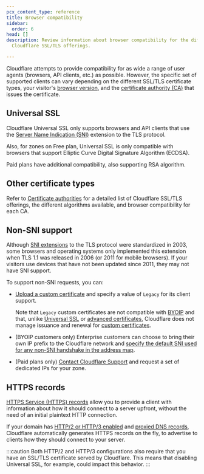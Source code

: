 ```yaml
---
pcx_content_type: reference
title: Browser compatibility
sidebar:
  order: 6
head: []
description: Review information about browser compatibility for the different
  Cloudflare SSL/TLS offerings.

---
```


Cloudflare attempts to provide compatibility for as wide a range of user agents (browsers, API clients, etc.) as possible. However, the specific set of supported clients can vary depending on the different SSL/TLS certificate types, your visitor's [browser version](#non-sni-support), and the [certificate authority (CA)](/ssl/reference/certificate-authorities/) that issues the certificate.

## Universal SSL

Cloudflare Universal SSL only supports browsers and API clients that use the [Server Name Indication (SNI)](https://www.cloudflare.com/learning/ssl/what-is-sni/) extension to the TLS protocol.

Also, for zones on Free plan, Universal SSL is only compatible with browsers that support Elliptic Curve Digital Signature Algorithm (ECDSA).

Paid plans have additional compatibility, also supporting RSA algorithm.

## Other certificate types

Refer to [Certificate authorities](/ssl/reference/certificate-authorities/) for a detailed list of Cloudflare SSL/TLS offerings, the different algorithms available, and browser compatibility for each CA.

## Non-SNI support

Although [SNI extensions](https://www.cloudflare.com/learning/ssl/what-is-sni/) to the TLS protocol were standardized in 2003, some browsers and operating systems only implemented this extension when TLS 1.1 was released in 2006 (or 2011 for mobile browsers). If your visitors use devices that have not been updated since 2011, they may not have SNI support.

To support non-SNI requests, you can:

* [Upload a custom certificate](/ssl/edge-certificates/custom-certificates/uploading/#upload-a-custom-certificate) and specify a value of `Legacy` for its client support.

  Note that `Legacy` custom certificates are not compatible with [BYOIP](/byoip/) and that, unlike [Universal SSL](/ssl/edge-certificates/universal-ssl/) or [advanced certificates](/ssl/edge-certificates/advanced-certificate-manager/), Cloudflare does not manage issuance and renewal for [custom certificates](/ssl/edge-certificates/custom-certificates/).

* (BYOIP customers only) Enterprise customers can choose to bring their own IP prefix to the Cloudflare network and [specify the default SNI used for any non-SNI handshake in the address map](/byoip/address-maps/setup/#non-sni-support).

* (Paid plans only) [Contact Cloudflare Support](/support/contacting-cloudflare-support/) and request a set of dedicated IPs for your zone.

## HTTPS records

[HTTPS Service (HTTPS) records](/dns/manage-dns-records/reference/dns-record-types/#svcb-and-https) allow you to provide a client with information about how it should connect to a server upfront, without the need of an initial plaintext HTTP connection.

If your domain has [HTTP/2 or HTTP/3 enabled](/speed/optimization/protocol/) and [proxied DNS records](/dns/manage-dns-records/reference/proxied-dns-records/), Cloudflare automatically generates HTTPS records on the fly, to advertise to clients how they should connect to your server.

:::caution
Both HTTP/2 and HTTP/3 configurations also require that you have an SSL/TLS certificate served by Cloudflare. This means that disabling Universal SSL, for example, could impact this behavior.
:::